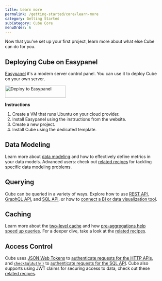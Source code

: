 ```yaml
---
title: Learn more
permalink: /getting-started/core/learn-more
category: Getting Started
subCategory: Cube Core
menuOrder: 6
---
```


Now that you've set up your first project, learn more about what else Cube can
do for you.

## Deploying Cube on Easypanel

[Easypanel](https://easypanel.io) it's a modern server control panel. You can use it to deploy Cube on your own server.

<a href="https://easypanel.io/docs/templates/cubejs">
    <img src="https://easypanel.io/img/deploy-on-easypanel-40.svg" alt="Deploy to Easypanel" width="200" height="40" />
</a>

**Instructions**

1. Create a VM that runs Ubuntu on your cloud provider.
2. Install Easypanel using the instructions from the website.
3. Create a new project.
4. Install Cube using the dedicated template.

## Data Modeling

Learn more about [data modeling](/schema/fundamentals/concepts) and how to
effectively define metrics in your data models. Advanced users: check out
[related recipes](/recipes#recipes-data-schema) for tackling specific data
modeling problems.

## Querying

Cube can be queried in a variety of ways. Explore how to use
[REST API](/rest-api), [GraphQL API](/backend/graphql), and
[SQL API](/backend/sql), or how to
[connect a BI or data visualization tool](/config/downstream).

## Caching

Learn more about the [two-level cache](/docs/caching) and how
[pre-aggregations help speed up queries](/caching/pre-aggregations/getting-started).
For a deeper dive, take a look at the
[related recipes](/recipes#recipes-query-acceleration).

## Access Control

Cube uses [JSON Web Tokens](https://jwt.io/) to
[authenticate requests for the HTTP APIs](/security), and
[`checkSqlAuth()`](/config#check-sql-auth) to
[authenticate requests for the SQL API](/backend/sql/security). Cube also
supports using JWT claims for securing access to data, check out these
[related recipes](/recipes#recipes-access-control).

